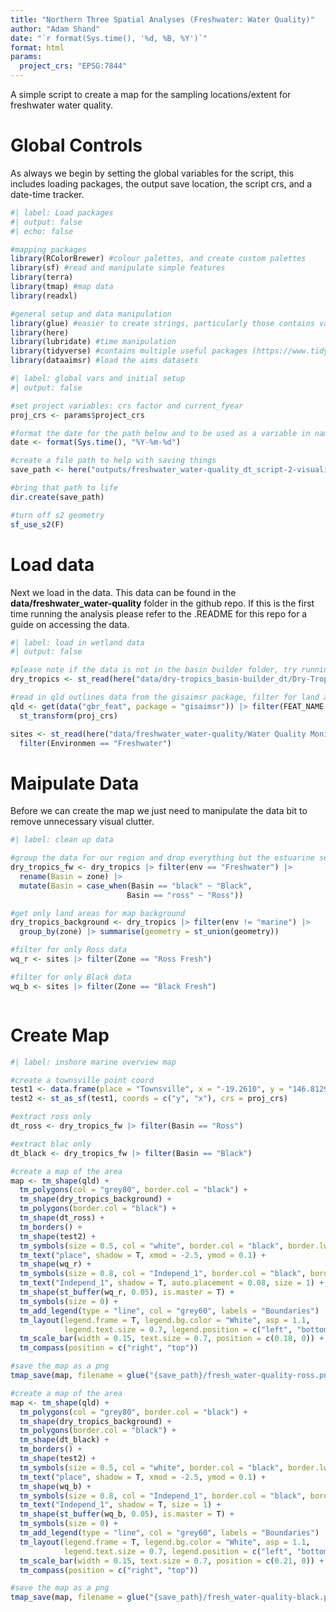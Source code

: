 ```yaml
---
title: "Northern Three Spatial Analyses (Freshwater: Water Quality)"
author: "Adam Shand"
date: "`r format(Sys.time(), '%d, %B, %Y')`"
format: html
params:
  project_crs: "EPSG:7844"
---
```


A simple script to create a map for the sampling locations/extent for freshwater water quality. 

# Global Controls

As always we begin by setting the global variables for the script, this includes loading packages, the output save location, the script crs, and a date-time tracker.

```r
#| label: Load packages
#| output: false
#| echo: false

#mapping packages
library(RColorBrewer) #colour palettes, and create custom palettes
library(sf) #read and manipulate simple features
library(terra)
library(tmap) #map data
library(readxl)

#general setup and data manipulation
library(glue) #easier to create strings, particularly those contains variables
library(here)
library(lubridate) #time manipulation
library(tidyverse) #contains multiple useful packages (https://www.tidyverse.org/packages/)
library(dataaimsr) #load the aims datasets
```

```r
#| label: global vars and initial setup
#| output: false

#set project variables: crs factor and current_fyear
proj_crs <- params$project_crs

#format the date for the path below and to be used as a variable in naming later
date <- format(Sys.time(), "%Y-%m-%d")

#create a file path to help with saving things
save_path <- here("outputs/freshwater_water-quality_dt_script-2-visualisation-output/")

#bring that path to life
dir.create(save_path)

#turn off s2 geometry
sf_use_s2(F)

```

# Load data

Next we load in the data. This data can be found in the **data/freshwater_water-quality** folder in the github repo. If this is the first time running the analysis please refer to the .README for this repo for a guide on accessing the data.

```r
#| label: load in wetland data
#| output: false

#please note if the data is not in the basin builder folder, try running the basin builder script
dry_tropics <- st_read(here("data/dry-tropics_basin-builder_dt/Dry-Tropics-Basins-Detailed.shp")) |> st_transform(proj_crs)

#read in qld outlines data from the gisaimsr package, filter for land and islands, update crs
qld <- get(data("gbr_feat", package = "gisaimsr")) |> filter(FEAT_NAME %in% c("Mainland", "Island")) |> 
  st_transform(proj_crs)

sites <- st_read(here("data/freshwater_water-quality/Water Quality Monitoring Sites.shp")) |> st_transform(proj_crs) |> 
  filter(Environmen == "Freshwater")


```

# Maipulate Data

Before we can create the map we just need to manipulate the data bit to remove unnecessary visual clutter.

```r
#| label: clean up data

#group the data for our region and drop everything but the estuarine sections
dry_tropics_fw <- dry_tropics |> filter(env == "Freshwater") |> 
  rename(Basin = zone) |> 
  mutate(Basin = case_when(Basin == "black" ~ "Black",
                          Basin == "ross" ~ "Ross"))

#get only land areas for map background
dry_tropics_background <- dry_tropics |> filter(env != "marine") |> 
  group_by(zone) |> summarise(geometry = st_union(geometry))

#filter for only Ross data
wq_r <- sites |> filter(Zone == "Ross Fresh")

#filter for only Black data
wq_b <- sites |> filter(Zone == "Black Fresh")



```

# Create Map


```r
#| label: inshore marine overview map

#create a townsville point coord
test1 <- data.frame(place = "Townsville", x = "-19.2610", y = "146.8129")
test2 <- st_as_sf(test1, coords = c("y", "x"), crs = proj_crs)

#extract ross only
dt_ross <- dry_tropics_fw |> filter(Basin == "Ross")

#extract blac only
dt_black <- dry_tropics_fw |> filter(Basin == "Black")

#create a map of the area
map <- tm_shape(qld) +
  tm_polygons(col = "grey80", border.col = "black") +
  tm_shape(dry_tropics_background) +
  tm_polygons(border.col = "black") +
  tm_shape(dt_ross) +
  tm_borders() +
  tm_shape(test2) +
  tm_symbols(size = 0.5, col = "white", border.col = "black", border.lwd = 2, shape = 23) +
  tm_text("place", shadow = T, xmod = -2.5, ymod = 0.1) +
  tm_shape(wq_r) +
  tm_symbols(size = 0.8, col = "Independ_1", border.col = "black", border.lwd = 2, shape = 21) +
  tm_text("Independ_1", shadow = T, auto.placement = 0.08, size = 1) +
  tm_shape(st_buffer(wq_r, 0.05), is.master = T) +
  tm_symbols(size = 0) +
  tm_add_legend(type = "line", col = "grey60", labels = "Boundaries")  +
  tm_layout(legend.frame = T, legend.bg.color = "White", asp = 1.1, 
            legend.text.size = 0.7, legend.position = c("left", "bottom")) +
  tm_scale_bar(width = 0.15, text.size = 0.7, position = c(0.18, 0)) +
  tm_compass(position = c("right", "top"))

#save the map as a png
tmap_save(map, filename = glue("{save_path}/fresh_water-quality-ross.png"))

#create a map of the area
map <- tm_shape(qld) +
  tm_polygons(col = "grey80", border.col = "black") +
  tm_shape(dry_tropics_background) +
  tm_polygons(border.col = "black") +
  tm_shape(dt_black) +
  tm_borders() +
  tm_shape(test2) +
  tm_symbols(size = 0.5, col = "white", border.col = "black", border.lwd = 2, shape = 23) +
  tm_text("place", shadow = T, xmod = -2.5, ymod = 0.1) +
  tm_shape(wq_b) +
  tm_symbols(size = 0.8, col = "Independ_1", border.col = "black", border.lwd = 2, shape = 21) +
  tm_text("Independ_1", shadow = T, size = 1) +
  tm_shape(st_buffer(wq_b, 0.05), is.master = T) +
  tm_symbols(size = 0) +
  tm_add_legend(type = "line", col = "grey60", labels = "Boundaries")  +
  tm_layout(legend.frame = T, legend.bg.color = "White", asp = 1.1, 
            legend.text.size = 0.7, legend.position = c("left", "bottom")) +
  tm_scale_bar(width = 0.15, text.size = 0.7, position = c(0.21, 0)) +
  tm_compass(position = c("right", "top"))

#save the map as a png
tmap_save(map, filename = glue("{save_path}/fresh_water-quality-black.png"))

```
